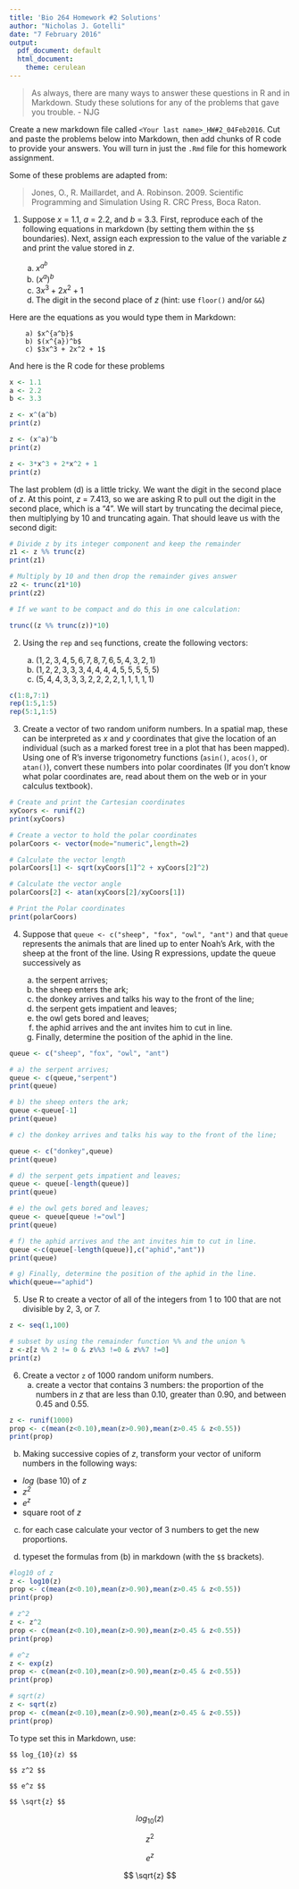 ---
title: 'Bio 264 Homework #2 Solutions'
author: "Nicholas J. Gotelli"
date: "7 February 2016"
output:
  pdf_document: default
  html_document:
    theme: cerulean
---

> As always, there are many ways to answer these questions in R and in Markdown. Study these solutions for any of the problems that gave you trouble. - NJG


Create a new markdown file called `<Your last name>_HW#2_04Feb2016`. Cut and paste the problems below into Markdown, then add chunks of R code to provide your answers. You will turn in just the `.Rmd` file for this homework assignment.

Some of these problems are adapted from:

> Jones, O., R. Maillardet, and A. Robinson. 2009. Scientific Programming and Simulation Using R. CRC Press, Boca Raton.

1. Suppose *x* = 1.1, *a* = 2.2, and *b* = 3.3. First, reproduce each of the following equations in markdown (by setting them within the `$$` boundaries). Next, assign each expression to the value of the variable *z* and print the value stored in *z*.

    a) $x^{a^b}$
    b) $(x^{a})^b$
    c) $3x^3 + 2x^2 + 1$
    d) The digit in the second place of *z* (hint: use `floor()` and/or `&&`)

Here are the equations as you would type them in Markdown:

```
    a) $x^{a^b}$
    b) $(x^{a})^b$
    c) $3x^3 + 2x^2 + 1$
```
And here is the R code for these problems

```{r}

x <- 1.1
a <- 2.2
b <- 3.3

z <- x^(a^b)
print(z)

z <- (x^a)^b
print(z)

z <- 3*x^3 + 2*x^2 + 1
print(z)

```
The last problem (d) is a little tricky. We want the digit in the second place of *z*. At this point, *z* = 7.413, so we are asking R to pull out the digit in the second place, which is a "4". We will start by truncating the decimal piece, then multiplying by 10 and truncating again. That should leave us with the second digit:

```{r}
# Divide z by its integer component and keep the remainder
z1 <- z %% trunc(z)
print(z1)

# Multiply by 10 and then drop the remainder gives answer
z2 <- trunc(z1*10)
print(z2)

# If we want to be compact and do this in one calculation:

trunc((z %% trunc(z))*10)
```

2. Using the `rep` and `seq` functions, create the following vectors:

    a) $(1,2,3,4,5,6,7,8,7,6,5,4,3,2,1)$
    b) $(1,2,2,3,3,3,4,4,4,4,5,5,5,5,5)$
    c) $(5,4,4,3,3,3,2,2,2,2,1,1,1,1,1)$
    
```{r}
c(1:8,7:1)
rep(1:5,1:5)
rep(5:1,1:5)

```

    
3. Create a vector of two random uniform numbers. In a spatial map, these can be interpreted as *x* and *y* coordinates that give the location of an individual (such as a marked forest tree in a plot that has been mapped). Using one of R's inverse trigonometry functions (`asin()`, `acos()`, or `atan()`), convert these numbers into polar coordinates (If you don't know what polar coordinates are, read about them on the web or in your calculus textbook).

```{r}


# Create and print the Cartesian coordinates
xyCoors <- runif(2)
print(xyCoors)

# Create a vector to hold the polar coordinates
polarCoors <- vector(mode="numeric",length=2)

# Calculate the vector length
polarCoors[1] <- sqrt(xyCoors[1]^2 + xyCoors[2]^2)

# Calculate the vector angle
polarCoors[2] <- atan(xyCoors[2]/xyCoors[1])

# Print the Polar coordinates
print(polarCoors)
```


4. Suppose that `queue <- c("sheep", "fox", "owl", "ant")` and that `queue` represents the animals that are lined up to enter Noah's Ark, with the sheep at the front of the line. Using R expressions, update the queue successively as 

    a) the serpent arrives;
    b) the sheep enters the ark;
    c) the donkey arrives and talks his way to the front of the line;
    d) the serpent gets impatient and leaves;
    e) the owl gets bored and leaves;
    f) the aphid arrives and the ant invites him to cut in line.
    g) Finally, determine the position of the aphid in the line.
    
```{r}

queue <- c("sheep", "fox", "owl", "ant")

# a) the serpent arrives;
queue <- c(queue,"serpent")
print(queue)

# b) the sheep enters the ark;
queue <-queue[-1]
print(queue)

# c) the donkey arrives and talks his way to the front of the line;

queue <- c("donkey",queue)
print(queue)

# d) the serpent gets impatient and leaves;
queue <- queue[-length(queue)]
print(queue)

# e) the owl gets bored and leaves;
queue <- queue[queue !="owl"]
print(queue)

# f) the aphid arrives and the ant invites him to cut in line.
queue <-c(queue[-length(queue)],c("aphid","ant"))
print(queue)

# g) Finally, determine the position of the aphid in the line.
which(queue=="aphid")
```

5. Use R to create a vector of all of the integers from 1 to 100 that are not divisible by 2, 3, or 7.

```{r}
z <- seq(1,100)

# subset by using the remainder function %% and the union %
z <-z[z %% 2 != 0 & z%%3 !=0 & z%%7 !=0]
print(z)
```

6. Create a vector `z` of 1000 random uniform numbers. 
    a) create a vector that contains 3 numbers: the proportion of the numbers in *z* that are less than 0.10, greater than 0.90, and
    between 0.45 and 0.55.
    
```{r}
z <- runif(1000)
prop <- c(mean(z<0.10),mean(z>0.90),mean(z>0.45 & z<0.55))
print(prop)
```
    
    
b) Making successive copies of *z*, transform your vector of uniform numbers in the following ways:
  - *log* (base 10) of *z*
  - *z^2^*
  - *e^z^* 
  - square root of *z*
c) for each case calculate your vector of 3 numbers to get the new proportions.
     
     
     
d) typeset the formulas from (b) in markdown (with the `$$` brackets). 
   
```{r}

#log10 of z
z <- log10(z)
prop <- c(mean(z<0.10),mean(z>0.90),mean(z>0.45 & z<0.55))
print(prop)

# z^2
z <- z^2
prop <- c(mean(z<0.10),mean(z>0.90),mean(z>0.45 & z<0.55))
print(prop)

# e^z
z <- exp(z)
prop <- c(mean(z<0.10),mean(z>0.90),mean(z>0.45 & z<0.55))
print(prop)

# sqrt(z)
z <- sqrt(z)
prop <- c(mean(z<0.10),mean(z>0.90),mean(z>0.45 & z<0.55))
print(prop)

```

To type set this in Markdown, use:

```
$$ log_{10}(z) $$

$$ z^2 $$

$$ e^z $$

$$ \sqrt{z} $$
```
$$ log_{10}(z) $$

$$ z^2 $$

$$ e^z $$

$$ \sqrt{z} $$
